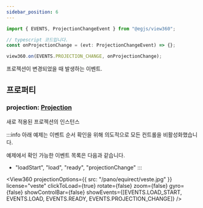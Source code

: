 ```yaml
---
sidebar_position: 6
---
```



```ts
import { EVENTS, ProjectionChangeEvent } from "@egjs/view360";

// typescript 코드입니다.
const onProjectionChange = (evt: ProjectionChangeEvent) => {};

view360.on(EVENTS.PROJECTION_CHANGE, onProjectionChange);
```

프로젝션이 변경되었을 때 발생하는 이벤트.

## 프로퍼티
### projection: [Projection](/docs/api/Projection/Class/Projection)
새로 적용된 프로젝션의 인스턴스

:::info
아래 예제는 이벤트 순서 확인을 위해 의도적으로 모든 컨트롤을 비활성화했습니다.

예제에서 확인 가능한 이벤트 목록은 다음과 같습니다.
- "loadStart", "load", "ready", "projectionChange"
:::

<View360
  projectionOptions={{
    src: "/pano/equirect/veste.jpg"
  }}
  license="veste"
  clickToLoad={true}
  rotate={false}
  zoom={false}
  gyro={false}
  showControlBar={false}
  showEvents={[EVENTS.LOAD_START, EVENTS.LOAD, EVENTS.READY, EVENTS.PROJECTION_CHANGE]} />
